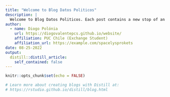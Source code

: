 ```yaml
---
title: "Welcome to Blog Datos Politicos"
description: |
  Welcome to Blog Datos Politicos. Each post contains a new stop of an Ikmpact Evaluation Project done for a Political Data Science Course! The posts are in Spanish and contain all the code.
author:
  - name: Diogo Polónia
    url: https://diogovalentepcs.github.io/website/
    affiliation: PUC Chile (Exchange Student)
    affiliation_url: https://example.com/spacelysprokets
date: 08-25-2022
output:
  distill::distill_article:
    self_contained: false
---
```


```r
knitr::opts_chunk$set(echo = FALSE)

# Learn more about creating blogs with Distill at:
# https://rstudio.github.io/distill/blog.html

```



